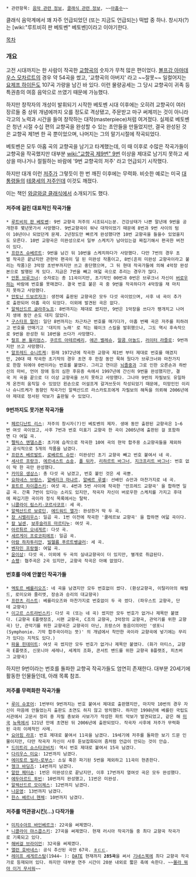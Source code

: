 * 관련항목: [[음악 관련 정보]], [[클래식 관련 정보]], ~~[[아홉수]]~~

클래식 음악계에서 꽤 자주 언급되었던 (또는 지금도 언급되는) 떡밥 중 하나. 창시자(?)는 [wiki:"루트비히 판 베토벤" 베토벤]이라고 이야기한다.

[[목차]]
=== 개요 ===
고전 시대까지는 한 사람이 작곡한 [[교향곡]]의 숫자가 무척 많은 편이었다. [[볼프강 아마데우스 모차르트]]의 경우 약 54곡을 썼고, '교향곡의 아버지' 라고 ~~잘못~~ 일컬어지는 [[요제프 하이든]]도 107곡 가량을 남긴 바 있다. 이런 물량공세는 그 당시 교향곡이 귀족 등 특권층의 여흥 음악으로 쓰였기 때문에 가능했다.

하지만 창작자의 개성이 발휘되기 시작한 베토벤 시대 이후에는 오히려 교향곡이 여러 장르들 중 상위 개념에까지 오를 정도로 격상됐고, 주문받고 마구 써제끼는 것이 아니라 각고의 노력과 시간을 들여 창작하는 대작(masterpiece)처럼 여겨졌다. 실제로 베토벤은 청년 시절 수십 편의 교향곡을 완성할 수 있는 초안들을 만들었지만, 결국 완성된 것은 교향곡 제1번 한 곡 뿐이었으며, 나머지는 그의 말기시절에 작곡되었다.

베토벤은 모두 아홉 곡의 교향곡을 남기고 타계했는데, 이 때 이후로 수많은 작곡가들이 교향곡을 작곡했지만 대부분 [[wiki:"교향곡 제9번" 9번]] 이상을 제대로 남기지 못하고 세상을 떠나거나 절필하는 바람에 '9번 교향곡의 저주' 라고 언급되기 시작했다.

하지만 대개 이런 [[저주]]가 그렇듯이 한 번 깨진 이후에는 무력화. 비슷한 예로는 미국 [[대통령]]들의 [[테쿰세의 저주]]인데 이것도 깨졌다.

이는 책인 [[와글와글 클래식]]에서 소개되기도 했다.

==== 저주에 걸린 대표적인 작곡가들 ====
 * [[루트비히 판 베토벤]]: 9번 교향곡 저주의 시조되시는분. 건강상태가 나쁜 말년에 9번을 공개한후 몇년못가서 사망했다. 9번교향곡이 워낙 대작이었기 때문에 8번과 9번 사이의 텀이 10년이나 되었던게 문제. 2년정도만 빠르게 완성했다면 10번 교향곡을 들을수 있었을지도 모른다. 10번 교향곡은 미완성으로서 일부 스케치가 남아있는걸 짜집기해서 편곡한 버전이 있다.
 * [[프란츠 슈베르트]]: 9번을 남긴 뒤 10번을 스케치하다가 사망했다. 다만 7번의 경우 초벌 작곡은 끝났지만 관현악 편곡이 덜 된 미완성 작품이고, 8번(흔히 미완성 교향곡이라고 불리는 작품)은 3악장 초반부까지만 쓰고 중단했으며, 그 뒤 현대 작곡가들에 의해 4악장 완성본으로 발행된 게 있다. 지금은 7번을 빼고 여덟 곡으로 추리는 경우가 많다.
 * [[안톤 브루크너]]: 숫자로는 총 11곡이지만, 초기작인 00번과 0번은 브루크너 자신이 [[버로우]]하는 바람에 번호를 못매겼다. 결국 번호 붙은 곡 중 9번을 작곡하다가 4악장을 채 마치지 못하고 사망했다.
 * [[안토닌 드보르자크]]: 생전에 출판된 교향곡은 모두 다섯 곡이었으며, 사후 네 곡이 추가로 출판되어 아홉 곡이 되었다. 이외에 발견된 곡은 없다.
 * [[알렉산드르 글라주노프]]: 8번까지는 제대로 썼지만, 9번은 1악장을 쓰다가 팽개치고 나머지 생애 동안 손도 대지 않았다.
 * [[구스타프 말러]]: 일단 8번까지는 차근차근 번호를 매기다가, 아홉 번째 곡은 저주를 피하려고 번호를 안매기고 '대지의 노래' 로 적는 훼이크 스킬을 발휘했으나, 그도 역시 후속작으로 9번을 완성한 뒤 10번을 쓰다가 사망했다.
 * [[랄프 본 윌리엄스]], [[쿠르트 아테르베리]], [[에곤 벨레슈]], [[말콤 아놀드]], [[러이터 라즐로]]: 9번까지만 쓰고 사망했다.
 * [[알프레드 슈니트케]]: 원래 1972년에 작곡한 교향곡 제1번 부터 제대로 번호를 매겼지만, 20대 때 작곡한 초기작의 경우 초연 후 한참 동안 묵혀 뒀다가 브루크너와 마찬가지로 한참 뒤에야 0번이라는 번호를 붙였다. 그리고 연이은 [[뇌졸중]]과 그로 인한 오른손과 하반신의 마비, 언어 장애 등의 심한 후유증 속에서 1997년에 간신히 9번을 완성했지만, 결국 저 곡을 끝으로 더 이상 교향곡을 쓰지 못하고 사망했다. 그나마 9번의 자필보도 유일하게 온전히 움직일 수 있었던 왼손으로 어설프게 갈겨쓰듯이 작성되었기 때문에, 미망인인 이리나 슈니트케가 동향인 작곡가인 알렉산드르 라스카토프에게 자필보의 해독을 의뢰해 2006년에야 제대로 정서된 악보가 출판될 수 있었다.
==== 9번까지도 못가본 작곡가들 ====
 * [[페르디난트 리스]]: 저주의 창시자(?)인 베토벤의 제자. 생애 동안 출판된 교향곡은 1~6번 여섯 곡이었고, 사후 7번과 번호 미표기 교향곡 한 곡이 2005년에 출판된 걸 포함하면 다 여덟 곡.
 * [[펠릭스 멘델스존]]: 초기에 습작으로 작곡한 10여 곡의 현악 합주용 소교향곡들을 제외하고 공식적으로 5개의 작품을 남겼다.
 * [[프란츠 베르발트]], [[로베르트 슈만]]: 미완성인 초기 교향곡 빼고 번호 붙여서 네 곡.
 * [[세사르 프랑크]], [[에르네스트 쇼송]], [[폴 뒤카]], [[리하르트 바그너]], [[지크프리트 바그너]]: 번호 없이 딱 한 곡만 완성했다.
 * [[카미유 생상스]]: 총 다섯 곡 남겼고, 번호 붙인 것은 세 곡뿐.
 * [[요하네스 브람스]], [[알베리크 마냐르]], [[알베르 루셀]]: 선배인 슈만과 마찬가지로 네 곡.
 * [[표트르 차이콥스키]]: 여섯 곡. 4번과 5번 사이에 작곡한 '만프레드 교향곡' 을 합하면 일곱 곡. 간혹 7번이 있다는 소리도 있지만, 작곡자 자신이 버로우한 스케치를 가지고 후대에 짜깁기한 곡이라 정식 목록에서는 탈락.
 * [[니콜라이 림스키-코르사코프]]: 세 곡.
 * [[알렉산드르 보로딘]], [[에드워드 엘가]]: 완성한거 딱 두 곡.
 * [[장 시벨리우스]]: 일곱 곡. 1번 이전에 작곡한 '쿨레르보 교향곡' 을 합하면 여덟 곡이다.
 * [[칼 닐센]], [[보후슬라프 마르티누]]: 여섯 곡.
 * [[아르튀르 오네게르]]: 다섯 곡.
 * [[세르게이 프로코피에프]]: 일곱 곡.
 * [[아람 하차투리안]], [[빌헬름 푸르트벵글러]]: 세 곡.
 * [[벤자민 프랑켈]]: 여덟 곡.
 * [[윤이상]]: 다섯 곡. 이외에 두 곡의 실내교향곡이 더 있지만, 별개로 취급된다.
 * [[쇼팽]]: 협주곡은 2곡 있지만, 교향곡 작곡은 아예 없었다.

==== 번호를 아예 안붙인 작곡가들 ====
 * [[엑토르 베를리오즈]]: 네 곡을 남겼지만 모두 번호없이 썼다. (환상교향곡, 이탈리아의 해럴드, 로미오와 줄리엣, 장송과 승리의 대교향곡)
 * [[프란츠 리스트]]: 베를리오즈와 마찬가지로 번호없이 두 곡 썼다. (파우스트 교향곡, 단테 교향곡)
 * [[이고르 스트라빈스키]]: 다섯 곡 (또는 네 곡) 썼지만 모두 번호가 없거나 제목만 붙였다. (교향곡 E플랫장조, 시편 교향곡, C조의 교향곡, 3악장의 교향곡, 관악기를 위한 교향곡) 단, 관악기를 위한 교향곡은 교향곡이 아닌, 프랑스어 동음이의어인 '생포니(Symphonie. 기악 합주곡이라는 뜻)' 의 개념에서 착안한 곡이라 교향곡에 넣기에는 무리가 있다는 지적도 있다.)
 * [[파울 힌데미트]]: 여섯 곡 썼지만 모두 번호가 없거나 제목만 붙였다. (화가 마티스, 교향곡 E플랫조, 신포니아 세레나, 세계의 조화, 콘서트 밴드를 위한 교향곡 B플랫조, 피츠버그 교향곡)

하지만 9번이라는 번호를 돌파한 교향곡 작곡가들도 엄연히 존재한다. 대부분 20세기에 활동한 인물들인데, 아래 목록 참조.

==== 저주를 무력화한 작곡가들 ====
 * [[루이 슈포어]]: 1번부터 9번까지는 번호 붙여서 제대로 출판했지만, 마지막 10번의 경우 자신이 마음에 안들었는지 출판도 초연도 하지 않고 방치했다. 하지만 1998년에 베를린 국립도서관에서 고문서 정리 중 자필 총보와 사보가가 작성한 파트 악보가 발견되었고, 같은 해 [[미국]] [[뉴욕]]에서 121년 만에 초연된 뒤 2006년에 출판되었다. 작곡자 사후에 저주가 무력화된 극히 이례적인 사례.
 * [[요아힘 라프]]: 번호 제대로 붙여서 11곡을 남겼다. 19세기에 저주를 돌파한 보기 드문 인물이지만, 다만 작곡자 자신이 사후 듣보잡화되어 좀처럼 언급이 안되는 것이 안습.
 * [[드미트리 쇼스타코비치]]: 역시 번호 제대로 붙여서 15곡 남겼다.
 * [[다리우스 미요]]: 12번까지 남겼다.
 * [[에이토르 빌라-로부스]]: 소실 혹은 파기된 5번을 제외하고 11곡이 현존한다.
 * [[헹크 바딩즈]]: 14번까지 남겼다.
 * [[알란 페터손]]: 1번은 미완성으로 끝났지만, 이후 17번까지 열여섯 곡은 모두 완성했다.
 * [[에두아르드 투빈]]: 10번까지 완성했고, 11번은 미완성.
 * [[알렉산드르 모이체스]]: 12번까지 남겼다.
 * [[나운영]]: 13번까지 남겼다.
 * [[한스 베르너 헨체]]: 10번까지 남겼다.

==== 저주를 역관광시킨(...) 다작가들 ====
 * [[미치수아프 바인베르크]]: 22곡을 써제꼈다.
 * [[니콜라이 먀스콥스키]]: 27곡을 써제꼈다. 현재 러시아 작곡가들 중 최다 교향곡 작곡가로 기록되고 있다.
 * [[해버걸 브라이언]]: 32곡을 써제꼈다.
 * [[앨런 호바네스]]: 공식 추산된 곡만 67곡. [[ㅎㄷㄷ]].
 * [[레이프 세게르스탐]](1944~ ): [[DATE]] 현재까지 '''285곡'''을 써서 [[기네스북]]에 최다 교향곡 작곡가로 등재되어 있다. 하지만 대부분 연주 시간이 20분 내외로 짧은 축에 속한다. ~~[[몰라 뭐야 이거 무서워]]~~
